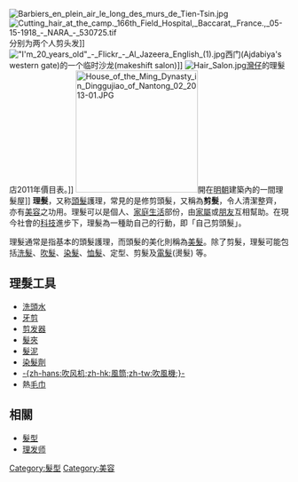 {{about|剪髮|1963年的一系列電影|理髮 (1963年電影)}}
[[File:Barbiers_en_plein_air_le_long_des_murs_de_Tien-Tsin.jpg|thumb]][[File:Cutting_hair_at_the_camp._166th_Field_Hospital,_Baccarat,_France.,_05-15-1918_-_NARA_-_530725.tif|thumb]]分别为两个人剪头发]]
[[File:"I'm_20_years_old"_-_Flickr_-_Al_Jazeera_English_(1).jpg|thumb]]西门(Ajdabiya's western gate)的一个临时沙龙(makeshift salon)]]
[[File:Hair_Salon.jpg|thumb]][[灣仔|灣仔]]的理髮店2011年價目表。]]
[[File:House_of_the_Ming_Dynasty_in_Dinggujiao_of_Nantong_02_2013-01.JPG|220px]]開在[[明朝|明朝]]建築內的一間理髮屋]]
'''理髮'''，又称[[頭髮|頭髮]]護理，常見的是修剪頭髮，又稱為'''剪髮'''，令人清潔整齊，亦有[[美容|美容]]之功用。理髮可以是個人、[[家庭生活|家庭生活]]部份，由[[家屬|家屬]]或[[朋友|朋友]]互相幫助。在現今社會的[[科技|科技]]進步下，理髮為一種助自己的行動，即「自己剪頭髮」。

理髮通常是指基本的頭髮護理，而頭髮的美化則稱為[[美髮|美髮]]。除了剪髮，理髮可能包括[[洗髮|洗髮]]、[[吹髮|吹髮]]、[[染髮|染髮]]、[[恤髮|恤髮]]、定型、剪髮及[[電髮|電髮]](燙髮) 等。

==理髮工具==
* [[洗頭水|洗頭水]]
* [[牙剪|牙剪]]
* [[剪发器|剪发器]]
* [[髮夾|髮夾]]
* [[髮泥|髮泥]]
* [[染髮劑|染髮劑]]
* [[風筒|-{zh-hans:吹风机;zh-hk:風筒;zh-tw:吹風機;}-]]
* 熱[[毛巾|毛巾]]

==相關==
* [[髮型|髮型]]
* [[理发师|理发师]]

[[Category:髮型|Category:髮型]]
[[Category:美容|Category:美容]]